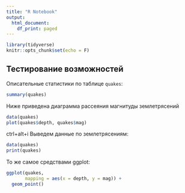 ```yaml
---
title: "R Notebook"
output:
  html_document:
    df_print: paged
---
```


```r
library(tidyverse)
knitr::opts_chunk$set(echo = F)
```


## Тестирование возможностей

Описательные статистики по таблице `quakes`:
```r
summary(quakes)
```


Ниже приведена диаграмма рассеяния
магнитуды землетрясений
```r
data(quakes)
plot(quakes$depth, quakes$mag)
```
ctrl+alt+i
Выведем данные по землетрясениям:

```r
data(quakes)
print(quakes)
```

То же самое средствами ggplot:

```r
ggplot(quakes,
       mapping = aes(x = depth, y = mag)) +
  geom_point()
```

